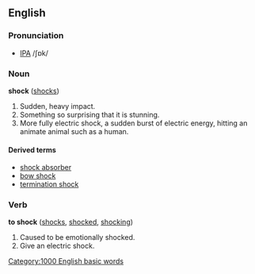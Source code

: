 ==English==
===Pronunciation===
*[[IPA]] /ʃɒk/

===Noun===
'''shock''' ([[shocks]])

# Sudden, heavy impact.
# Something so surprising that it is stunning.
# More fully electric shock, a sudden burst of electric energy, hitting an animate animal such as a human.

====Derived terms====
*[[shock absorber]]
*[[bow shock]]
*[[termination shock]]

===Verb===
'''to shock''' ([[shocks]], [[shocked]], [[shocking]])

# Caused to be emotionally shocked.
# Give an electric shock.

[[Category:1000 English basic words]]